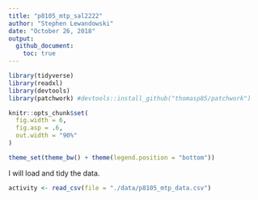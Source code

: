 ```yaml
---
title: "p8105_mtp_sal2222"
author: "Stephen Lewandowski"
date: "October 26, 2018"
output: 
  github_document:
    toc: true
---
```



```r

library(tidyverse)
library(readxl)
library(devtools)
library(patchwork) #devtools::install_github("thomasp85/patchwork")

knitr::opts_chunk$set(
  fig.width = 6,
  fig.asp = .6,
  out.width = "90%"
)

theme_set(theme_bw() + theme(legend.position = "bottom"))
```

I will load and tidy the data.

```r

activity <- read_csv(file = "./data/p8105_mtp_data.csv")


```

